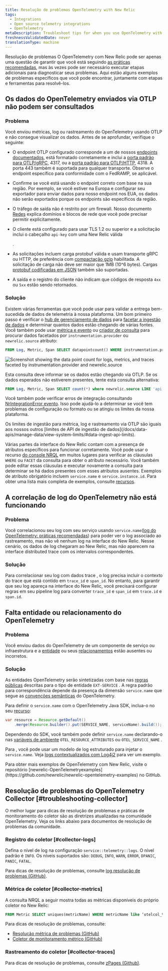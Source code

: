 ```yaml
---
title: Resolução de problemas OpenTelemetry with New Relic
tags:
  - Integrations
  - Open source telemetry integrations
  - OpenTelemetry
metaDescription: Troubleshoot tips for when you use OpenTelemetry with New Relic
freshnessValidatedDate: never
translationType: machine
---
```



Resolução de problemas O OpenTelemetry com New Relic pode ser apenas uma questão de garantir que você está seguindo [as práticas recomendadas](/docs/more-integrations/open-source-telemetry-integrations/opentelemetry/opentelemetry-concepts), mas às vezes pode ser necessário executar etapas adicionais para diagnosticar seus problemas. Aqui estão alguns exemplos de problemas específicos que você pode encontrar, juntamente com etapas e ferramentas para resolvê-los.

## Os dados do OpenTelemetry enviados via OTLP não podem ser consultados

### Problema

Você enviou métricas, log ou rastreamento do OpenTelemetry usando OTLP e não consegue visualizar os dados. Antes de se aprofundar, verifique o seguinte:

* O endpoint OTLP configurado corresponde a um de nossos [endpoints documentados](/docs/more-integrations/open-source-telemetry-integrations/opentelemetry/best-practices/opentelemetry-otlp), está formatado corretamente e inclui a [porta padrão para OTLP/gRPC](https://github.com/open-telemetry/opentelemetry-specification/blob/v1.8.0/specification/protocol/otlp.md#otlpgrpc-default-port), 4317, ou a [porta padrão para OTLP/HTTP](https://github.com/open-telemetry/opentelemetry-specification/blob/v1.8.0/specification/protocol/otlp.md#otlphttp-default-port), 4318. A porta 443 também é suportada para qualquer transporte. Observe o endpoint específico para conformidade com o FedRAMP, se aplicável.

* Confirme se você está usando o endpoint correto com base na sua região. Por exemplo, se você estiver na Europa e configurar seu exportador para enviar dados para nosso endpoint nos EUA, os dados não serão exportados porque os endpoints são específicos da região.

* O tráfego de saída não é restrito por um firewall. Nosso documento [Redes](/docs/using-new-relic/cross-product-functions/install-configure/networks/#opentelemetry) explica domínios e blocos de rede que você pode precisar permitir explicitamente.

* O cliente está configurado para usar TLS 1.2 ou superior e a solicitação inclui o cabeçalho `api-key` com uma New Relic válida

  <InlinePopover type="licenseKey"/>

  .

* As solicitações incluem carga protobuf válida e usam transporte gRPC ou HTTP, de preferência com [compactação gzip](/docs/more-integrations/open-source-telemetry-integrations/opentelemetry/opentelemetry-concepts/#compression) habilitada. A solicitação de carga não deve ser maior que 1MB (10^6 bytes). Cargas [protobuf codificadas em JSON](https://github.com/open-telemetry/opentelemetry-specification/blob/v1.8.0/specification/protocol/otlp.md#otlphttp-connection) também são suportadas.

* A saída e o registro do cliente não indicam que códigos de resposta `4xx` ou `5xx` estão sendo retornados.

### Solução

Existem várias ferramentas que você pode usar para validar a entrega bem-sucedida de dados de telemetria à nossa plataforma. Um bom primeiro passo é verificar o [hub de gerenciamento de dados](/docs/data-apis/manage-data/manage-your-data/) para [facetar a ingestão de dados](/docs/data-apis/manage-data/manage-data-coming-new-relic/#facet-data-ingest) e determinar quantos dados estão chegando de várias fontes. Você também pode usar [métrica e evento](/docs/query-your-data/explore-query-data/browse-data/introduction-data-explorer/#use-case-troubleshooting) ou [criador de consulta](/docs/query-your-data/explore-query-data/query-builder/use-advanced-nrql-mode-query-data) para procurar dados facetados por `instrumentation.provider` ou `newrelic.source` atributo:

```sql
FROM Log, Metric, Span SELECT datapointcount() WHERE instrumentation.provider = 'opentelemetry' FACET instrumentation.provider, newrelic.source
```

<img
  title="Screenshot showing the data point count for logs, metrics, and traces faceted by instrumentation.provider and newrelic.source"
  alt="Screenshot showing the data point count for logs, metrics, and traces faceted by instrumentation.provider and newrelic.source"
  src={moreintegrationsOtlpFacetQuery}
/>

Esta consulta deve informar se os dados estão chegando via OTLP. Se os dados esperados não estiverem presentes, tente esta consulta alternativa:

```sql
FROM Log, Metric, Span SELECT count(*) where newrelic.source LIKE 'api.%.otlp'
```

Você também pode verificar erros de integração consultando [NrIntegrationError evento](/docs/data-apis/manage-data/nrintegrationerror/). Isso pode ajudá-lo a determinar se você tem problemas de configuração ou formato ou se atingiu os limites da nossa plataforma.

<Callout variant="important">
  Os limites de ingestão para métrica, log e rastreamento via OTLP são iguais aos nossos outros [limites de API de ingestão de dados](/docs/data-apis/manage-data/view-system-limits/#data-ingest-api-limits).
</Callout>

Várias partes da interface do New Relic contam com a presença de atributos específicos para funcionar corretamente. Você pode usar o recurso [do console NRQL](/docs/query-your-data/explore-query-data/query-builder/nrql-console/) em muitos lugares para verificar as cláusulas `WHERE` ou `FACET` da consulta para obter o atributo necessário. Você também pode editar essas cláusulas e executar novamente a consulta para determinar se há dados presentes com esses atributos ausentes. Exemplos de atributo obrigatório incluem `service.name` e `service.instance.id`. Para obter uma lista mais completa de exemplos, consulte [recursos](/docs/more-integrations/open-source-telemetry-integrations/opentelemetry/opentelemetry-concepts/#resources).

## A correlação de log do OpenTelemetry não está funcionando

### Problema

Você correlacionou seu log com seu serviço usando `service.name`([log do OpenTelemetry: práticas recomendadas](/docs/more-integrations/open-source-telemetry-integrations/opentelemetry/best-practices/opentelemetry-best-practices-logs)) para poder ver o log associado ao rastreamento, mas não vê nenhum log na interface do New Relic. Nesse cenário, os dados de log chegaram ao New Relic, mas não aparecem na interface distributed trace com os intervalos correspondentes.

### Solução

Para correlacionar seu log com dados trace , o log precisa incluir o contexto do trace que está contido em `trace_id` e `span_id`. No entanto, para garantir que seu log apareça na interface do New Relic, você precisará configurar regras em seu pipeline log para converter `trace_id` e `span_id` em `trace.id` e `span.id`.

## Falta entidade ou relacionamento do OpenTelemetry

### Problema

Você enviou dados do OpenTelemetry de um componente de serviço ou infraestrutura e a [entidade](/docs/new-relic-one/use-new-relic-one/core-concepts/what-entity-new-relic/) ou seus [relacionamentos](/docs/new-relic-one/use-new-relic-one/core-concepts/what-entity-new-relic/#related-entities) estão ausentes ou incorretos.

### Solução

As entidades OpenTelemetry serão sintetizadas com base nas [regras públicas](https://github.com/newrelic/entity-definitions/blob/b8e75d839eed7859044a9bb601a62e5323107350/definitions/ext-service/definition.yml) descritas para o tipo de entidade `EXT-SERVICE` . A regra padrão para correspondência depende da presença da dimensão `service.name` que segue as [convenções semânticas](https://github.com/open-telemetry/opentelemetry-specification/blob/527206ea49e384de957eda105d9425aa8fefca25/specification/overview.md#semantic-conventions) do OpenTelemetry.

Para definir o `service.name` com o OpenTelemetry Java SDK, inclua-o no seu [recurso](/docs/more-integrations/open-source-telemetry-integrations/opentelemetry/opentelemetry-concepts/#resources):

```java
var resource = Resource.getDefault()
    .merge(Resource.builder().put(SERVICE_NAME, serviceName).build());
```

Dependendo do SDK, você também pode definir `service.name` declarando-o nas [variáveis de ambiente](https://github.com/open-telemetry/opentelemetry-specification/blob/20c82de552d08428e8cadaaef3e6cb46812f7c00/specification/sdk-environment-variables.md#general-sdk-configuration) `OTEL_RESOURCE_ATTRIBUTES` ou `OTEL_SERVICE_NAME` .

Para <InlinePopover type="logs"/>, você pode usar um modelo de log estruturado para injetar o `service.name`. Veja [logs contextualizados com Log4j2](https://github.com/newrelic/newrelic-opentelemetry-examples/blob/e3f5ee85b4dcd8dd29f8f69d78d122b82a9638ba/other-examples/java/logs-in-context-log4j2/Log4j2EventLayout.json#L2) para ver um exemplo.

<Callout variant="tip">
  Para obter mais exemplos de OpenTelemetry com New Relic, visite o repositório [newrelic-OpenTelemetryexamples](https://github.com/newrelic/newrelic-opentelemetry-examples) no GitHub.
</Callout>

## Resolução de problemas do OpenTelemetry Collector [#troubleshooting-collector]

O melhor lugar para dicas de resolução de problemas e práticas de monitoramento do coletor são as diretrizes atualizadas na comunidade OpenTelemetry. Veja os links abaixo para documentos de resolução de problemas da comunidade.

### Registro do coletor [#collector-logs]

Defina o nível de log na configuração `service::telemetry::logs`. O nível padrão é `INFO`. Os níveis suportados são: `DEBUG`, `INFO`, `WARN`, `ERROR`, `DPANIC`, `PANIC`, `FATAL`.

Para dicas de resolução de problemas, consulte [log resolução de problemas (GitHub)](https://github.com/open-telemetry/opentelemetry-collector/blob/main/docs/troubleshooting.md#logs).

### Métrica de coletor [#collector-metrics]

A consulta NRQL a seguir mostra todas as métricas disponíveis do próprio coletor no New Relic:

```sql
FROM Metric SELECT uniques(metricName) WHERE metricName like ‘otelcol_%’ LIMIT MAX
```

Para dicas de resolução de problemas, consulte:

* [Resolução métrica de problemas (GitHub)](https://github.com/open-telemetry/opentelemetry-collector/blob/main/docs/troubleshooting.md#metrics)
* [Coletor de monitoramento métrico (GitHub)](https://github.com/open-telemetry/opentelemetry-collector/blob/main/docs/monitoring.md)

### Rastreamento do coletor [#collector-traces]

Para dicas de resolução de problemas, consulte [zPages (Github)](https://github.com/open-telemetry/opentelemetry-collector/blob/main/docs/troubleshooting.md#zpages).